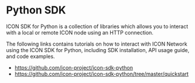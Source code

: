 # Python SDK

ICON SDK for Python is a collection of libraries which allows you to interact with a local or remote ICON node using an HTTP connection.

The following links contains tutorials on how to interact with ICON Network using the ICON SDK for Python, including SDK installation, API usage guide, and code examples.

* https://github.com/icon-project/icon-sdk-python
* https://github.com/icon-project/icon-sdk-python/tree/master/quickstart
